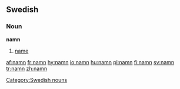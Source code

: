 ==Swedish==
===Noun===
{{sv-noun|gender=Neuter|namn|namnet|namn|namnen|namns|namnets|namns|namnens}}
'''namn''' 

# [[name]]


[[Category:Swedish nouns]]

[[af:namn]]
[[fr:namn]]
[[hy:namn]]
[[io:namn]]
[[hu:namn]]
[[pl:namn]]
[[fi:namn]]
[[sv:namn]]
[[tr:namn]]
[[zh:namn]]